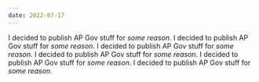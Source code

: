 ```yaml
---
date: 2022-07-17
---
```


I decided to publish AP Gov stuff for _some reason_.
I decided to publish AP Gov stuff for _some reason_.
I decided to publish AP Gov stuff for _some reason_.
I decided to publish AP Gov stuff for _some reason_.
I decided to publish AP Gov stuff for _some reason_.
I decided to publish AP Gov stuff for _some reason_.
